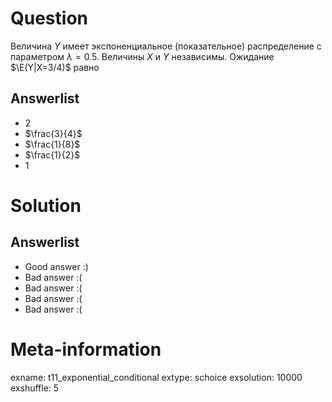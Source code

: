 Question
========

Величина $Y$ имеет экспоненциальное (показательное) распределение с параметром $\lambda=0.5$. 
Величины $X$ и $Y$ независимы. Ожидание $\E(Y|X=3/4)$ равно

Answerlist
----------
*  $2$
*  $\frac{3}{4}$
*  $\frac{1}{8}$
*  $\frac{1}{2}$
*  $1$

Solution
========

Answerlist
----------
*  Good answer :)
*  Bad answer :(
*  Bad answer :(
*  Bad answer :(
*  Bad answer :(

Meta-information
================
exname: t11_exponential_conditional
extype: schoice
exsolution: 10000
exshuffle: 5
